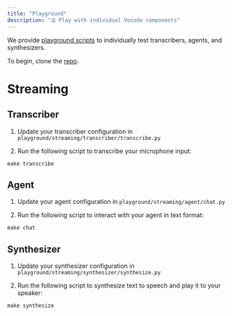 ```yaml
---
title: "Playground"
description: "⛱ Play with individual Vocode components"
---
```


We provide [playground scripts](https://github.com/vocodedev/vocode-python/tree/main/playground) to individually
test transcribers, agents, and synthesizers.

To begin, clone the [repo](https://github.com/vocodedev/vocode-python).

# Streaming

## Transcriber

1. Update your transcriber configuration in `playground/streaming/transcriber/transcribe.py`

2. Run the following script to transcribe your microphone input:

```
make transcribe
```

## Agent

1. Update your agent configuration in `playground/streaming/agent/chat.py`

2. Run the following script to interact with your agent in text format:

```
make chat
```

## Synthesizer

1. Update your synthesizer configuration in `playground/streaming/synthesizer/synthesize.py`

2. Run the following script to synthesize text to speech and play it to your speaker:

```
make synthesize
```
